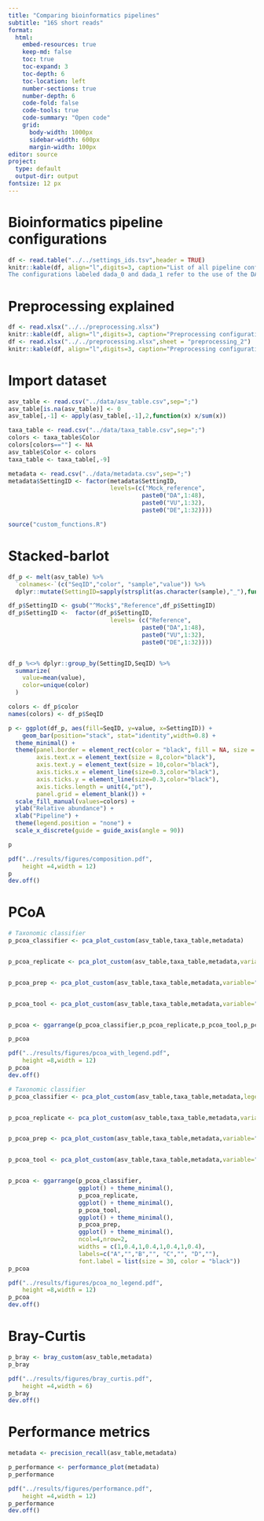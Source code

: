 ---
title: "Comparing bioinformatics pipelines"
subtitle: "16S short reads"
format: 
  html:  
    embed-resources: true
    keep-md: false
    toc: true
    toc-expand: 3
    toc-depth: 6
    toc-location: left
    number-sections: true
    number-depth: 6
    code-fold: false
    code-tools: true
    code-summary: "Open code"
    grid: 
      body-width: 1000px
      sidebar-width: 600px
      margin-width: 100px
editor: source
project:
  type: default
  output-dir: output
fontsize: 12 px
---

# Bioinformatics pipeline configurations

```{r,warning=FALSE}
df <- read.table("../../settings_ids.tsv",header = TRUE)
knitr::kable(df, align="l",digits=3, caption="List of all pipeline configurations:
The configurations labeled dada_0 and dada_1 refer to the use of the DADA2 tool, where the mergePairs() function was applied with the parameter mismatch=0 or mismatch=1, respectively.") 
```

# Preprocessing explained

```{r}
df <- read.xlsx("../../preprocessing.xlsx")
knitr::kable(df, align="l",digits=3, caption="Preprocessing configurations (part 1)")
df <- read.xlsx("../../preprocessing.xlsx",sheet = "preprocessing_2")
knitr::kable(df, align="l",digits=3, caption="Preprocessing configurations (part 2)")
```



# Import dataset

```{r}
asv_table <- read.csv("../data/asv_table.csv",sep=";")
asv_table[is.na(asv_table)] <- 0
asv_table[,-1] <- apply(asv_table[,-1],2,function(x) x/sum(x))

taxa_table <- read.csv("../data/taxa_table.csv",sep=";")
colors <- taxa_table$Color
colors[colors==""] <- NA
asv_table$Color <- colors
taxa_table <- taxa_table[,-9]

metadata <- read.csv("../data/metadata.csv",sep=";")
metadata$SettingID <- factor(metadata$SettingID,
                             levels=(c("Mock_reference",
                                      paste0("DA",1:48),
                                      paste0("VU",1:32),
                                      paste0("DE",1:32))))
```

```{r}
source("custom_functions.R")
```

# Stacked-barlot

```{r,fig.width=12}

df_p <- melt(asv_table) %>% 
  `colnames<-`(c("SeqID","color", "sample","value")) %>%
  dplyr::mutate(SettingID=sapply(strsplit(as.character(sample),"_"),function (x) x[1]))

df_p$SettingID <- gsub("^Mock$","Reference",df_p$SettingID)
df_p$SettingID <-  factor(df_p$SettingID,
                             levels= (c("Reference",
                                      paste0("DA",1:48),
                                      paste0("VU",1:32),
                                      paste0("DE",1:32))))


df_p %<>% dplyr::group_by(SettingID,SeqID) %>%
  summarize(
    value=mean(value),
    color=unique(color)
  )

colors <- df_p$color
names(colors) <- df_p$SeqID

p <- ggplot(df_p, aes(fill=SeqID, y=value, x=SettingID)) + 
    geom_bar(position="stack", stat="identity",width=0.8) +
  theme_minimal() + 
  theme(panel.border = element_rect(color = "black", fill = NA, size = 0),
        axis.text.x = element_text(size = 8,color="black"),
        axis.text.y = element_text(size = 10,color="black"),
        axis.ticks.x = element_line(size=0.3,color="black"),
        axis.ticks.y = element_line(size=0.3,color="black"),
        axis.ticks.length = unit(4,"pt"),
        panel.grid = element_blank()) + 
  scale_fill_manual(values=colors) + 
  ylab("Relative abundance") + 
  xlab("Pipeline") + 
  theme(legend.position = "none") +
  scale_x_discrete(guide = guide_axis(angle = 90)) 

p
```

```{r,eval=FALSE,echo=FALSE}
pdf("../results/figures/composition.pdf",
    height =4,width = 12)
p
dev.off()
```

# PCoA

```{r,fig.width=10,fig.height=8}
# Taxonomic classifier
p_pcoa_classifier <- pca_plot_custom(asv_table,taxa_table,metadata)


p_pcoa_replicate <- pca_plot_custom(asv_table,taxa_table,metadata,variable="Replicate")


p_pcoa_prep <- pca_plot_custom(asv_table,taxa_table,metadata,variable="Preprocessing")


p_pcoa_tool <- pca_plot_custom(asv_table,taxa_table,metadata,variable="Tool")


p_pcoa <- ggarrange(p_pcoa_classifier,p_pcoa_replicate,p_pcoa_tool,p_pcoa_prep, ncol=2,nrow=2)

p_pcoa
```

```{r,echo=FALSE,eval=FALSE}
pdf("../results/figures/pcoa_with_legend.pdf",
    height =8,width = 12)
p_pcoa
dev.off()
```


```{r,fig.width=10,fig.height=8,eval=FALSE,echo=FALSE}
# Taxonomic classifier
p_pcoa_classifier <- pca_plot_custom(asv_table,taxa_table,metadata,legend = FALSE)


p_pcoa_replicate <- pca_plot_custom(asv_table,taxa_table,metadata,variable="Replicate",legend = FALSE)


p_pcoa_prep <- pca_plot_custom(asv_table,taxa_table,metadata,variable="Preprocessing",legend = FALSE)


p_pcoa_tool <- pca_plot_custom(asv_table,taxa_table,metadata,variable="Tool",legend = FALSE)


p_pcoa <- ggarrange(p_pcoa_classifier,
                    ggplot() + theme_minimal(),
                    p_pcoa_replicate,
                    ggplot() + theme_minimal(),
                    p_pcoa_tool,
                    ggplot() + theme_minimal(),
                    p_pcoa_prep,
                    ggplot() + theme_minimal(),
                    ncol=4,nrow=2,
                    widths = c(1,0.4,1,0.4,1,0.4,1,0.4),
                    labels=c("A","","B","", "C","", "D",""),
                    font.label = list(size = 30, color = "black"))
p_pcoa
```

```{r,eval=FALSE,echo=FALSE}
pdf("../results/figures/pcoa_no_legend.pdf",
    height =8,width = 12)
p_pcoa
dev.off()
```

# Bray-Curtis

```{r}
p_bray <- bray_custom(asv_table,metadata) 
p_bray 
```

```{r,eval=FALSE,echo=FALSE}
pdf("../results/figures/bray_curtis.pdf",
    height =4,width = 6)
p_bray
dev.off()
```

# Performance metrics

```{r}
metadata <- precision_recall(asv_table,metadata)
```

```{r,fig.width=12}
p_performance <- performance_plot(metadata)
p_performance
```

```{r,eval=FALSE,echo=FALSE}
pdf("../results/figures/performance.pdf",
    height =4,width = 12)
p_performance
dev.off()
```